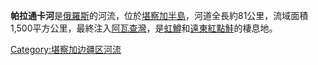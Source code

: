 '''帕拉通卡河'''是[[俄羅斯|俄羅斯]]的河流，位於[[堪察加半島|堪察加半島]]，河道全長約81公里，流域面積1,500平方公里，最終注入[[阿瓦查灣|阿瓦查灣]]，是[[虹鱒|虹鱒]]和[[遠東紅點鮭|遠東紅點鮭]]的棲息地。

{{Russia-geo-stub}}

[[Category:堪察加边疆区河流|Category:堪察加边疆区河流]]